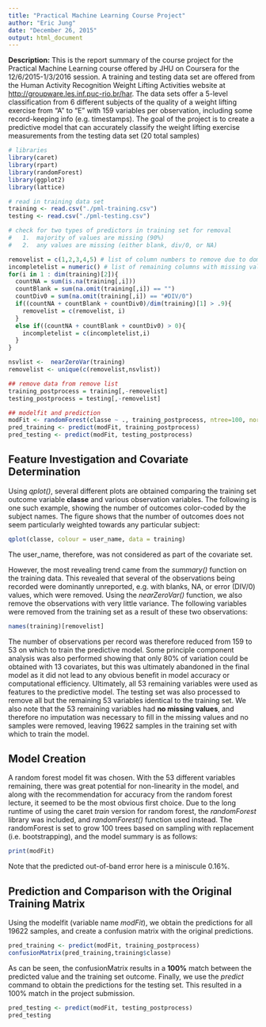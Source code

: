 ```yaml
---
title: "Practical Machine Learning Course Project"
author: "Eric Jung"
date: "December 26, 2015"
output: html_document
---
```


**Description:** This is the report summary of the course project for the Practical Machine Learning course offered by JHU on Coursera for the 12/6/2015-1/3/2016 session. A training and testing data set are offered from the Human Activity Recognition Weight Lifting Activities website at <http://groupware.les.inf.puc-rio.br/har>. The data sets offer a 5-level classification from 6 different subjects of the quality of a weight lifting exercise from "A" to "E" with 159 variables per observation,  including some record-keeping info (e.g. timestamps). The goal of the project is to create a predictive model that can accurately classify the weight lifting exercise measurements from the testing data set (20 total samples)


```r
# libraries
library(caret)
library(rpart)
library(randomForest)
library(ggplot2)
library(lattice)

# read in training data set
training <- read.csv("./pml-training.csv")
testing <- read.csv("./pml-testing.csv")

# check for two types of predictors in training set for removal
#   1.  majority of values are missing (90%)
#   2.  any values are missing (either blank, div/0, or NA)

removelist = c(1,2,3,4,5) # list of column numbers to remove due to dominant NA/blank + some extras
incompletelist = numeric() # list of remaining columns with missing values for Imputation if necessary
for(i in 1 : dim(training)[2]){
  countNA = sum(is.na(training[,i]))
  countBlank = sum(na.omit(training[,i]) == "")
  countDiv0 = sum(na.omit(training[,i]) == "#DIV/0")
  if((countNA + countBlank + countDiv0)/dim(training)[1] > .9){
    removelist = c(removelist, i)
  }
  else if((countNA + countBlank + countDiv0) > 0){
    incompletelist = c(incompletelist,i)    
  }
}

nsvlist <-  nearZeroVar(training)
removelist <- unique(c(removelist,nsvlist))

## remove data from remove list
training_postprocess = training[,-removelist]
testing_postprocess = testing[,-removelist]

## modelfit and prediction
modFit <- randomForest(classe ~ ., training_postprocess, ntree=100, norm.votes=FALSE)
pred_training <- predict(modFit, training_postprocess)
pred_testing <- predict(modFit, testing_postprocess)

```

## Feature Investigation and Covariate Determination
Using *qplot()*, several different plots are obtained comparing the training set outcome variable **classe** and various observation variables. The following is one such example, showing the number of outcomes color-coded by the subject names. The figure shows that the number of outcomes does not seem particularly weighted towards any particular subject:

```r
qplot(classe, colour = user_name, data = training)
```

The user_name, therefore, was not considered as part of the covariate set.

However, the most revealing trend came from the *summary()* function on the training data. This revealed that several of the observations being recorded were dominantly unreported, e.g. with blanks, NA, or error (DIV/0) values, which were removed. Using the *nearZeroVar()* function, we also remove the observations with very little variance. The following variables were removed from the training set as a result of these two observations:

```r
names(training)[removelist]
```

The number of observations per record was therefore reduced from 159 to 53 on which to train the predictive model. Some principle component analysis was also performed showing that only 80% of variation could be obtained with 13 covariates, but this was ultimately abandoned in the final model as it did not lead to any obvious benefit in model accuracy or computational efficiency. Ultimately, all 53 remaining variables were used as features to the predictive model. The testing set was also processed to remove all but the remaining 53 variables identical to the training set. We also note that the 53 remaining variables had **no missing values**, and therefore no imputation was necessary to fill in the missing values and no samples were removed, leaving 19622 samples in the training set with which to train the model.

## Model Creation

A random forest model fit was chosen. With the 53 different variables remaining, there was great potential for non-linearity in the model, and along with the recommendation for accuracy from the random forest lecture, it seemed to be the most obvious first choice. Due to the long runtime of using the caret *train* version for random forest, the *randomForest* library was included, and *randomForest()* function used instead. The randomForest is set to grow 100 trees based on sampling with replacement (i.e. bootstrapping), and the model summary is as follows:

```r
print(modFit)
```

Note that the predicted out-of-band error here is a miniscule 0.16%.

## Prediction and Comparison with the Original Training Matrix

Using the modelfit (variable name *modFit*), we obtain the predictions for all 19622 samples, and create a confusion matrix with the original predictions. 

```r
pred_training <- predict(modFit, training_postprocess)
confusionMatrix(pred_training,training$classe)
```

As can be seen, the confusionMatrix results in a **100%** match between the predicted value and the training set outcome. Finally, we use the *predict* command to obtain the predictions for the testing set. This resulted in a 100% match in the project submission.

```r
pred_testing <- predict(modFit, testing_postprocess)
pred_testing
```

